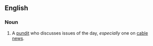 ==English==
===Noun===
{{en-noun|sg=[[talking]] [[head]]}}

# {{US|idiomatic|usually|pejorative}} A [[pundit]] who discusses issues of the day, ''especially'' one on [[cable]] [[news]].